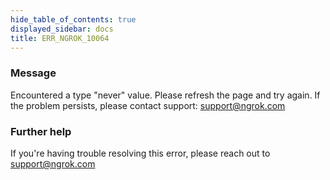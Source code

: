 ```yaml
---
hide_table_of_contents: true
displayed_sidebar: docs
title: ERR_NGROK_10064
---
```




### Message

Encountered a type "never" value. Please refresh the page and try again. If the problem persists, please contact support: support@ngrok.com

<ErrorDetails error="err_ngrok_10064" />

### Further help

If you're having trouble resolving this error, please reach out to [support@ngrok.com](mailto:support@ngrok.com?subject=Help%20with%20ERR_NGROK_10064)
